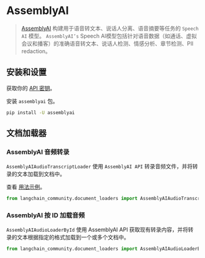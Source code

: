 # AssemblyAI

>[AssemblyAI](https://www.assemblyai.com/) 构建用于语音转文本、说话人分离、语音摘要等任务的 `Speech AI` 模型。
> `AssemblyAI’s` Speech AI模型包括针对语音数据（如通话、虚拟会议和播客）的准确语音转文本、说话人检测、情感分析、章节检测、PII  redaction。


## 安装和设置

获取你的 [API 密钥](https://www.assemblyai.com/dashboard/signup)。

安装 `assemblyai` 包。

```bash
pip install -U assemblyai
```

## 文档加载器

### AssemblyAI 音频转录

`AssemblyAIAudioTranscriptLoader` 使用 `AssemblyAI API` 转录音频文件，并将转录的文本加载到文档中。

查看 [用法示例](/docs/integrations/document_loaders/assemblyai)。

```python
from langchain_community.document_loaders import AssemblyAIAudioTranscriptLoader
```

### AssemblyAI 按 ID 加载音频

`AssemblyAIAudioLoaderById` 使用 AssemblyAI API 获取现有转录内容，并将转录的文本根据指定的格式加载到一个或多个文档中。

```python
from langchain_community.document_loaders import AssemblyAIAudioLoaderById
```